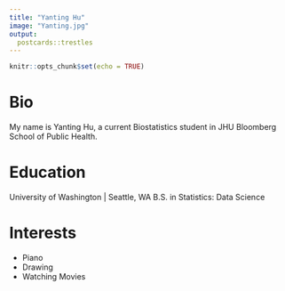 ```yaml
---
title: "Yanting Hu"
image: "Yanting.jpg"
output:
  postcards::trestles
---
```

```r
knitr::opts_chunk$set(echo = TRUE)
```

# Bio

My name is Yanting Hu, a current Biostatistics student in JHU Bloomberg School of Public Health.

# Education

University of Washington | Seattle, WA
B.S. in Statistics: Data Science

# Interests

- Piano
- Drawing
- Watching Movies